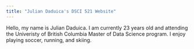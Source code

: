 ```yaml
---
title: "Julian Daduica's DSCI 521 Website"
---
```


Hello, my name is Julian Daduica. I am currently 23 years old and attending the Univeristy of British Columbia Master of Data Science program. I enjoy playing soccer, running, and skiing.

